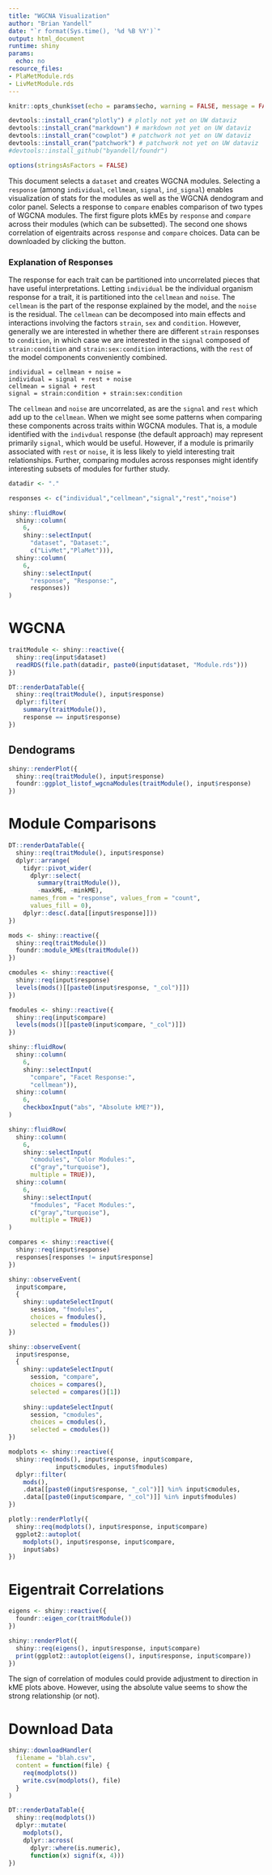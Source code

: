 ```yaml
---
title: "WGCNA Visualization"
author: "Brian Yandell"
date: "`r format(Sys.time(), '%d %B %Y')`"
output: html_document
runtime: shiny
params:
  echo: no
resource_files:
- PlaMetModule.rds
- LivMetModule.rds
---
```


```r
knitr::opts_chunk$set(echo = params$echo, warning = FALSE, message = FALSE)
```

```r
devtools::install_cran("plotly") # plotly not yet on UW dataviz
devtools::install_cran("markdown") # markdown not yet on UW dataviz
devtools::install_cran("cowplot") # patchwork not yet on UW dataviz
devtools::install_cran("patchwork") # patchwork not yet on UW dataviz
#devtools::install_github("byandell/foundr")
```

```r
options(stringsAsFactors = FALSE)
```

This document selects a `dataset` and creates WGCNA modules. Selecting a `response` (among `individual`, `cellmean`, `signal`, `ind_signal`) enables visualization of stats for the modules as well as the WGCNA dendogram and color panel. Selects a response to `compare` enables comparison of two types of WGCNA modules. The first figure plots kMEs by `response` and `compare` across their modules (which can be subsetted).
The second one shows correlation of eigentraits across `response` and `compare` choices. Data can be downloaded by clicking the button.

### Explanation of Responses

The response for each trait can be partitioned into uncorrelated pieces that
have useful interpretations. Letting `individual` be the individual organism response for a trait, it is partitioned into the `cellmean` and `noise`. The `cellmean` is the part of the response explained by the model, and the `noise` is the residual. The `cellmean` can be decomposed into main effects and interactions involving the factors `strain`, `sex` and `condition`. However, generally we are interested in whether there are different `strain` responses to `condition`, in which case we are interested in the `signal` composed of `strain:condition` and `strain:sex:condition` interactions, with the `rest` of the model components conveniently combined.

```
individual = cellmean + noise =
individual = signal + rest + noise
cellmean = signal + rest
signal = strain:condition + strain:sex:condition
```

The `cellmean` and `noise` are uncorrelated, as are the `signal` and `rest` which add up to the `cellmean`. When we might see some patterns when comparing these components across traits within WGCNA modules. That is, a module identified with the `indivdual` response (the default approach) may represent primarily `signal`, which would be useful. However, if a module is primarily associated with `rest` or `noise`, it is less likely to yield interesting trait relationships. Further, comparing modules across responses might identify interesting subsets of modules for further study. 

```r
datadir <- "."
```

```r
responses <- c("individual","cellmean","signal","rest","noise")
```

```r
shiny::fluidRow(
  shiny::column(
    6,
    shiny::selectInput(
      "dataset", "Dataset:",
      c("LivMet","PlaMet"))),
  shiny::column(
    6,
    shiny::selectInput(
      "response", "Response:",
      responses))
)
```

# WGCNA 

```r
traitModule <- shiny::reactive({
  shiny::req(input$dataset)
  readRDS(file.path(datadir, paste0(input$dataset, "Module.rds")))
})
```

```r
DT::renderDataTable({
  shiny::req(traitModule(), input$response)
  dplyr::filter(
    summary(traitModule()),
    response == input$response)
})
```

## Dendograms

```r
shiny::renderPlot({
  shiny::req(traitModule(), input$response)
  foundr::ggplot_listof_wgcnaModules(traitModule(), input$response)
})
```

# Module Comparisons

```r
DT::renderDataTable({
  shiny::req(traitModule(), input$response)
  dplyr::arrange(
    tidyr::pivot_wider(
      dplyr::select(
        summary(traitModule()),
        -maxkME, -minkME),
      names_from = "response", values_from = "count",
      values_fill = 0),
    dplyr::desc(.data[[input$response]]))
})
```

```r
mods <- shiny::reactive({
  shiny::req(traitModule())
  foundr::module_kMEs(traitModule())
})
```

```r
cmodules <- shiny::reactive({
  shiny::req(input$response)
  levels(mods()[[paste0(input$response, "_col")]])
})
```

```r
fmodules <- shiny::reactive({
  shiny::req(input$compare)
  levels(mods()[[paste0(input$compare, "_col")]])
})
```

```r
shiny::fluidRow(
  shiny::column(
    6,
    shiny::selectInput(
      "compare", "Facet Response:",
      "cellmean")),
  shiny::column(
    6,
    checkboxInput("abs", "Absolute kME?")),
)
```

```r
shiny::fluidRow(
  shiny::column(
    6,
    shiny::selectInput(
      "cmodules", "Color Modules:",
      c("gray","turquoise"),
      multiple = TRUE)),
  shiny::column(
    6,
    shiny::selectInput(
      "fmodules", "Facet Modules:",
      c("gray","turquoise"),
      multiple = TRUE))
)
```

```r
compares <- shiny::reactive({
  shiny::req(input$response)
  responses[responses != input$response]
})

```

```r
shiny::observeEvent(
  input$compare,
  {
    shiny::updateSelectInput(
      session, "fmodules",
      choices = fmodules(),
      selected = fmodules())
})
```

```r
shiny::observeEvent(
  input$response,
  {
    shiny::updateSelectInput(
      session, "compare",
      choices = compares(),
      selected = compares()[1])
    
    shiny::updateSelectInput(
      session, "cmodules",
      choices = cmodules(),
      selected = cmodules())
})
```

```r
modplots <- shiny::reactive({
  shiny::req(mods(), input$response, input$compare,
             input$cmodules, input$fmodules)
  dplyr::filter(
    mods(),
    .data[[paste0(input$response, "_col")]] %in% input$cmodules,
    .data[[paste0(input$compare, "_col")]] %in% input$fmodules)
})
```

```r
plotly::renderPlotly({
  shiny::req(modplots(), input$response, input$compare)
  ggplot2::autoplot(
    modplots(), input$response, input$compare,
    input$abs)
})
```

# Eigentrait Correlations

```r
eigens <- shiny::reactive({
  foundr::eigen_cor(traitModule())
})
```

```r
shiny::renderPlot({
  shiny::req(eigens(), input$response, input$compare)
  print(ggplot2::autoplot(eigens(), input$response, input$compare))
})
```

The sign of correlation of modules could provide adjustment to direction in kME plots above. However, using the absolute value seems to show the strong relationship (or not).

# Download Data

```r
shiny::downloadHandler(
  filename = "blah.csv",
  content = function(file) {
    req(modplots())
    write.csv(modplots(), file)
  }
)
```

```r
DT::renderDataTable({
  shiny::req(modplots())
  dplyr::mutate(
    modplots(),
    dplyr::across(
      dplyr::where(is.numeric),
      function(x) signif(x, 4)))
})
```

